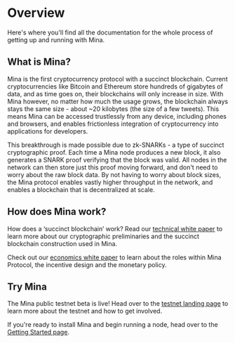 
# Overview

Here's where you'll find all the documentation for the whole process of getting up and running with Mina.

## What is Mina?

Mina is the first cryptocurrency protocol with a succinct blockchain. Current cryptocurrencies like Bitcoin and Ethereum store hundreds of gigabytes of data, and as time goes on, their blockchains will only increase in size. With Mina however, no matter how much the usage grows, the blockchain always stays the same size - about ~20 kilobytes (the size of a few tweets). This means Mina can be accessed trustlessly from any device, including phones and browsers, and enables frictionless integration of cryptocurrency into applications for developers.

This breakthrough is made possible due to zk-SNARKs - a type of succinct cryptographic proof. Each time a Mina node produces a new block, it also generates a SNARK proof verifying that the block was valid. All nodes in the network can then store just this proof moving forward, and don't need to worry about the raw block data. By not having to worry about block sizes, the Mina protocol enables vastly higher throughput in the network, and enables a blockchain that is decentralized at scale.

## How does Mina work?

How does a ‘succinct blockchain’ work? Read our [technical white paper](https://minaprotocol.com/static/pdf/technicalWhitepaper.pdf) to learn more about our cryptographic preliminaries and the succinct blockchain construction used in Mina.

Check out our [economics white paper](https://minaprotocol.com/static/pdf/economicsWhitepaper.pdf) to learn about the roles within Mina Protocol, the incentive design and the monetary policy.

## Try Mina

The Mina public testnet beta is live! Head over to the [testnet landing page](/testnet) to learn more about the testnet and how to get involved.

If you're ready to install Mina and begin running a node, head over to the [Getting Started page](/docs/getting-started).
